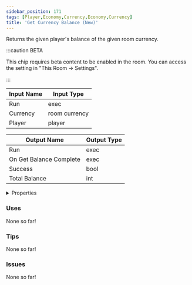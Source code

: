 ```yaml
---
sidebar_position: 171
tags: [Player,Economy,Currency,Economy,Currency]
title: 'Get Currency Balance (New)'
---
```


Returns the given player's balance of the given room currency.

:::caution BETA

This chip requires beta content to be enabled in the room. You can access the setting in "This Room -> Settings".

:::


<EsbSvg />

| Input Name | Input Type |
|-----------|-----------|
| Run | exec |
| Currency | room currency |
| Player | player |

| Output Name | Output Type |
|-----------|-----------|
| Run | exec |
| On Get Balance Complete | exec |
| Success | bool |
| Total Balance | int |


<details>
  <summary>Properties</summary>
  <div>
    <div>
    <table>
      <thead>
        <tr>
          <th>Is beta required?</th>
          <th>✅</th>
        </tr>
        <tr>
          <th>Is this chip a trolling risk?</th>
          <th>❌</th>
        </tr>
        <tr>
          <th>Is this chip a role assignment risk?</th>
          <th>❌</th>
        </tr>
        <tr>
          <th>Chip UUID</th>
          <th>01659b8a-db44-4b5e-9a58-c366dcfff666</th>
        </tr>
      </thead>
    </table>
    </div>
  </div>
</details>

### Uses

None so far!

### Tips

None so far!

### Issues

None so far!